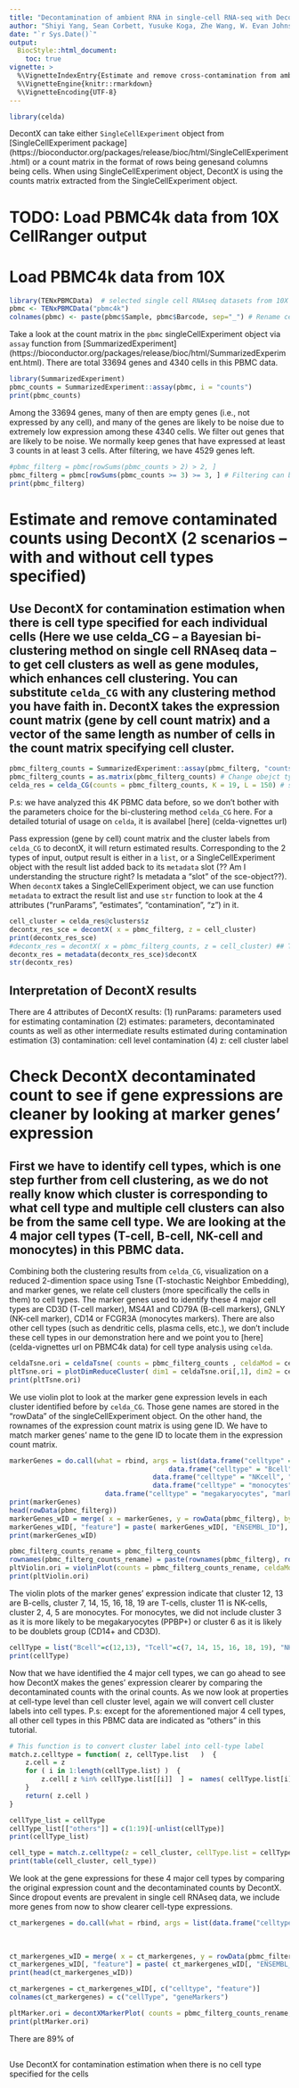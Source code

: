 ```yaml
---
title: "Decontamination of ambient RNA in single-cell RNA-seq with DecontX on 10X PBMC4k data" 
author: "Shiyi Yang, Sean Corbett, Yusuke Koga, Zhe Wang, W. Evan Johnson, Masanao Yajima, Joshua D. Campbell"
date: "`r Sys.Date()`"
output:
  BiocStyle::html_document:
    toc: true
vignette: >
  %\VignetteIndexEntry{Estimate and remove cross-contamination from ambient RNA for scRNA-seq data with DecontX}
  %\VignetteEngine{knitr::rmarkdown}
  %\VignetteEncoding{UTF-8}
---
```



```r
library(celda)
```

DecontX can take either `SingleCellExperiment` object from [SingleCellExperiment package] (https://bioconductor.org/packages/release/bioc/html/SingleCellExperiment.html) or a count matrix in the format of rows being genesand columns being cells. When using SingleCellExperiment object, DecontX is using the counts matrix extracted from the SingleCellExperiment object. 

# TODO: Load PBMC4k data from 10X CellRanger output
# Load PBMC4k data from 10X
```r
library(TENxPBMCData)  # selected single cell RNAseq datasets from 10X Genomics
pbmc <- TENxPBMCData("pbmc4k")
colnames(pbmc) <- paste(pbmc$Sample, pbmc$Barcode, sep="_") # Rename cells
```

Take a look at the count matrix in the `pbmc` singleCellExperiment object via `assay` function from [SummarizedExperiment] (https://bioconductor.org/packages/release/bioc/html/SummarizedExperiment.html). There are total 33694 genes and 4340 cells in this PBMC data.
```r
library(SummarizedExperiment)
pbmc_counts = SummarizedExperiment::assay(pbmc, i = "counts")
print(pbmc_counts)
```

Among the 33694 genes, many of then are empty genes (i.e., not expressed by any cell), and many of the genes are likely to be noise due to extremely low expression among these 4340 cells.
We filter out genes that are likely to be noise. We normally keep genes that have expressed at least 3 counts in at least 3 cells.
After filtering, we have 4529 genes left.
```r
#pbmc_filterg = pbmc[rowSums(pbmc_counts > 2) > 2, ] 
pbmc_filterg = pbmc[rowSums(pbmc_counts >= 3) >= 3, ] # Filtering can be applied directly on SingleCellExperiment object 
print(pbmc_filterg)
```



# Estimate and remove contaminated counts using DecontX (2 scenarios -- with and without cell types specified)
## Use DecontX for contamination estimation when there is cell type specified for each individual cells (Here we use celda_CG -- a Bayesian bi-clustering method on single cell RNAseq data -- to get cell clusters as well as gene modules, which enhances cell clustering. You can substitute `celda_CG` with any clustering method you have faith in. DecontX takes the expression count matrix (gene by cell count matrix) and a vector of the same length as number of cells in the count matrix specifying cell cluster. 
```r
pbmc_filterg_counts = SummarizedExperiment::assay(pbmc_filterg, "counts")
pbmc_filterg_counts = as.matrix(pbmc_filterg_counts) # Change obejct type as basic matrix to pass into celda::celda_CG
celda_res = celda_CG(counts = pbmc_filterg_counts, K = 19, L = 150) # specify number of cell clusters being K=19, number of gnee modules being L=150
```
P.s: we have analyzed this 4K PBMC data before, so we don't bother with the parameters choice for the bi-clustering method `celda_CG` here. For a detailed toturial of usage on `celda`, it is availabel [here] (celda-vignettes url) 



Pass expression (gene by cell) count matrix and the cluster labels from `celda_CG` to decontX, it will return estimated results. Corresponding to the 2 types of input, output result is either in a `list`, or a SingleCellExperiment object with the result list added back to its `metadata` slot (?? Am I understanding the structure right? Is metadata a "slot" of the sce-object??). When `decontX` takes a SingleCellExperiment object, we can use function `metadata` to extract the result list and use `str` function to look at the 4 attributes ("runParams", "estimates", "contamination", "z") in it.
```r
cell_cluster = celda_res@clusters$z 
decontx_res_sce = decontX( x = pbmc_filterg, z = cell_cluster) 
print(decontx_res_sce)
#decontx_res = decontX( x = pbmc_filterg_counts, z = cell_cluster) ## This works too. Difference is that the output is a list rathen than being a SingleCellExperiment object
decontx_res = metadata(decontx_res_sce)$decontX
str(decontx_res)
```


## Interpretation of DecontX results
There are 4 attributes of DecontX results: 
(1) runParams: parameters used for estimating contamination
(2) estimates: parameters, decontaminated counts as well as other intermediate results estimated during contamination estimation
(3) contamination: cell level contamination
(4) z: cell cluster label 


# Check DecontX decontaminated count to see if gene expressions are cleaner by looking at marker genes' expression
## First we have to identify cell types, which is one step further from cell clustering, as we do not really know which cluster is corresponding to what cell type and multiple cell clusters can also be from the same cell type. We are looking at the 4 major cell types (T-cell, B-cell, NK-cell and monocytes) in this PBMC data.
Combining both the clustering results from `celda_CG`, visualization on a reduced 2-dimention space using Tsne (T-stochastic Neighbor Embedding), and marker genes, we relate cell clusters (more specifically the cells in them) to cell types. The marker genes used to identify these 4 major cell types are CD3D (T-cell marker), MS4A1 and CD79A (B-cell markers), GNLY (NK-cell marker), CD14 or FCGR3A (monocytes markers). There are also other cell types (such as dendritic cells, plasma cells, etc.), we don't include these cell types in our demonstration here and we point you to [here] (celda-vignettes url on PBMC4k data) for cell type analysis using `celda`.
```r
celdaTsne.ori = celdaTsne( counts = pbmc_filterg_counts , celdaMod = celda_res ) 
pltTsne.ori = plotDimReduceCluster( dim1 = celdaTsne.ori[,1], dim2 = celdaTsne.ori[, 2], cluster = cell_cluster, labelClusters = T)
print(pltTsne.ori)
```

We use violin plot to look at the marker gene expression levels in each cluster identified before by `celda_CG`. Those gene names are stored in the "rowData" of the singleCellExperiment object. On the other hand, the rownames of the expression count matrix is using gene ID. We have to match marker genes' name to the gene ID to locate them in the expression count matrix.
```r
markerGenes = do.call(what = rbind, args = list(data.frame("celltype" = "Tcell", "markergenes"=c("CD3D" )), 
		                                data.frame("celltype" = "Bcell", "markergenes"=c("MS4A1", "CD79A")),
			                        data.frame("celltype" = "NKcell", "markergenes"=c("GNLY")),
			                        data.frame("celltype" = "monocytes", "markergenes"=c("CD14", "FCGR3A")),
						data.frame("celltype" = "megakaryocytes", "markergenes"=c("PPBP"))))
print(markerGenes)
head(rowData(pbmc_filterg))
markerGenes_wID = merge( x = markerGenes, y = rowData(pbmc_filterg), by.x = "markergenes", by.y = "Symbol")
markerGenes_wID[, "feature"] = paste( markerGenes_wID[, "ENSEMBL_ID"], markerGenes_wID[, "markergenes"], sep = "_")
print(markerGenes_wID)

pbmc_filterg_counts_rename = pbmc_filterg_counts
rownames(pbmc_filterg_counts_rename) = paste(rownames(pbmc_filterg), rowData(pbmc_filterg)[, "Symbol"], sep = "_")
pltViolin.ori = violinPlot(counts = pbmc_filterg_counts_rename, celdaMod=celda_res, features = markerGenes_wID[, "feature"])
print(pltViolin.ori)
```

The violin plots of the marker genes' expression indicate that cluster 12, 13 are B-cells, cluster 7, 14, 15, 16, 18, 19 are T-cells, cluster 11 is NK-cells, cluster 2, 4, 5 are monocytes. For monocytes, we did not include cluster 3 as it is more likely to be megakaryocytes (PPBP+) or cluster 6 as it is likely to be doublets group (CD14+ and CD3D).
```r
cellType = list("Bcell"=c(12,13), "Tcell"=c(7, 14, 15, 16, 18, 19), "NKcell"=c(11), "monocytes"=c(2, 4, 5))
print(cellType)
```

Now that we have identified the 4 major cell types, we can go ahead to see how DecontX makes the genes' expression clearer by comparing the decontaminated counts with the orinal counts. As we now look at properties at cell-type level than cell cluster level, again we will convert cell cluster labels into cell types. P.s: except for the aforementioned major 4 cell types, all other cell types in this PBMC data are indicated as "others" in this tutorial.
```r
# This function is to convert cluster label into cell-type label
match.z.celltype = function( z, cellType.list   )  { 
    z.cell = z
    for ( i in 1:length(cellType.list) )  { 
        z.cell[ z %in% cellType.list[[i]]  ] =  names( cellType.list[i] ) 
    }
    return( z.cell ) 
}

cellType_list = cellType
cellType_list[["others"]] = c(1:19)[-unlist(cellType)]
print(cellType_list)

cell_type = match.z.celltype(z = cell_cluster, cellType.list = cellType_list)
print(table(cell_cluster, cell_type))
```

We look at the gene expressions for these 4 major cell types by comparing the original expression count and the decontaminated counts by DecontX. Since dropout events are prevalent in single cell RNAseq data, we include more genes from now to show clearer cell-type expressions.
```r
ct_markergenes = do.call(what = rbind, args = list(data.frame("celltype" = "Tcell", "markergenes"=c("CD3D", "CD3E")),
																									data.frame("celltype" = "Bcell", "markergenes"=c("MS4A1", "CD79A", "CD79B")),
																									data.frame("celltype" = "NKcell", "markergenes"=c("GNLY")),
																									data.frame("celltype" = "monocytes", "markergenes"=c("LYZ", "S100A8", "S100A9"))))
ct_markergenes_wID = merge( x = ct_markergenes, y = rowData(pbmc_filterg), by.x = "markergenes", by.y = "Symbol")
ct_markergenes_wID[, "feature"] = paste( ct_markergenes_wID[, "ENSEMBL_ID"], ct_markergenes_wID[, "markergenes"], sep = "_")
print(head(ct_markergenes_wID))

ct_markergenes = ct_markergenes_wID[, c("celltype", "feature")]
colnames(ct_markergenes) = c("cellType", "geneMarkers")

pltMarker.ori = decontXMarkerPlot( counts = pbmc_filterg_counts_rename, z = cell_type, geneMarkers = ct_markergenes) 
print(pltMarker.ori)
```

There are 89% of 



##
Use DecontX for contamination estimation when there is no cell type specified for the cells





